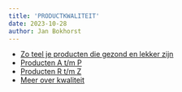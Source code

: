 ```yaml
---
title: 'PRODUCTKWALITEIT'
date: 2023-10-28
author: Jan Bokhorst
---
```









- [Zo teel je producten die gezond en lekker zijn](https://www.goedbodembeheer.nl/bodem-en-productkwaliteit) 
- [Producten A t/m P](https://www.goedbodembeheer.nl/per-gewas) 
- [Producten R t/m Z](https://www.goedbodembeheer.nl/gewassen-q-tot-z) 
- [Meer over kwaliteit](https://www.goedbodembeheer.nl/kwaliteitsnormen-e-d)












